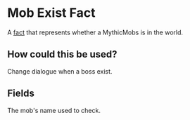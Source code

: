
# Mob Exist Fact

A [fact](/docs/facts) that represents whether a MythicMobs is in the world.

<ReadonlyFactInfo />

## How could this be used?

Change dialogue when a boss exist.

## Fields

<FactsField />

<EntryField name="Mob" required>
    The mob's name used to check.
</EntryField>

